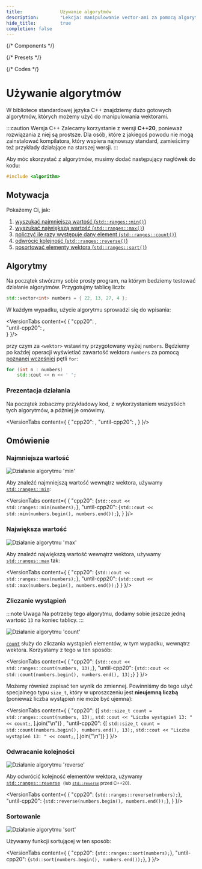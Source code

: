 ```yaml
---
title:				Używanie algorytmów
description: 		"Lekcja: manipulowanie vector-ami za pomocą algorytmów w języku C++"
hide_title:			true
completion: false
---
```


{/* Components */}


{/* Presets */}

{/* Codes */}


# Używanie algorytmów

W bibliotece standardowej języka C++ znajdziemy dużo gotowych algorytmów,
których możemy użyć do manipulowania wektorami.

:::caution Wersja C++
Zalecamy korzystanie z wersji **C++20**, ponieważ rozwiązania z niej są prostsze.
Dla osób, które z jakiegoś powodu nie mogą zainstalować kompilatora, który wspiera
najnowszy standard, zamieścimy też przykłady działające na starszej wersji.
:::

Aby móc skorzystać z algorytmów, musimy dodać następujący nagłówek do kodu:

```cpp
#include <algorithm>
```

## Motywacja

Pokażemy Ci, jak:

1. [wyszukać najmniejszą wartość (`std::ranges::min()`)](#najmniejsza-wartość)
2. [wyszukać największą wartość (`std::ranges::max()`)](#największa-wartość)
3. [policzyć ile razy występuje dany element (`std::ranges::count()`)](#zliczanie-wystąpień)
4. [odwrócić kolejność (`std::ranges::reverse()`)](#odwracanie-kolejności)
5. [posortować elementy wektora (`std::ranges::sort()`)](#sortowanie)

## Algorytmy

Na początek stwórzmy sobie prosty program, na którym bedziemy
testować działanie algorytmów. Przygotujmy tablicę liczb:

```cpp title="Tablica liczb"
std::vector<int> numbers = { 22, 13, 27, 4 };
```

W każdym wypadku, użycie algorytmu sprowadzi się do wpisania:

<VersionTabs content={
  {
    "cpp20":		<AlgoIntroExampleCpp20 />,		
    "until-cpp20":	<AlgoIntroExampleUntilCpp20 />,		
  }
}/>

przy czym za `<wektor>` wstawimy przygotowany wyżej `numbers`.
Będziemy po każdej operacji wyświetlać zawartość wektora `numbers`
za pomocą [poznanej wcześniej](../dynamic-arrays/#wyświetlanie-elementów) pętli `for`:

```cpp title="Wyświetlanie elementów tablicy"
for (int n : numbers)
	std::cout << n << ' ';
```

### Prezentacja działania

Na początek zobaczmy przykładowy kod, z wykorzystaniem wszystkich tych algorytmów,
a później je omówimy.

<VersionTabs content={
  {
    "cpp20":		<AlgosOverviewCpp20 />,
    "until-cpp20":	<AlgosOverviewUntilCpp20 />,
  }
}/>


## Omówienie


### Najmniejsza wartość

<Image center border maxheight="250px"
		src="/img/tutorials/course/basic/arrays/algo-min.gif"
		alt="Działanie algorytmu 'min'"
	/>
<br/>

Aby znaleźć najmniejszą wartość wewnątrz wektora, używamy [`std::ranges::min`](/docs/std/algo/ranges/min):

<VersionTabs content={
  {
    "cpp20":
      <CodeBlock language="cpp">{`std::cout << std::ranges::min(numbers);`}</CodeBlock>,
    "until-cpp20":
      <CodeBlock language="cpp">{`std::cout << std::min(numbers.begin(), numbers.end());`}</CodeBlock>,
  }
}/>

### Największa wartość

<Image center border maxheight="250px"
		src="/img/tutorials/course/basic/arrays/algo-max.gif"
		alt="Działanie algorytmu 'max'"
	/>
<br/>

Aby znaleźć największą wartość wewnątrz wektora, używamy [`std::ranges::max`](/docs/std/algo/ranges/max) tak:

<VersionTabs content={
  {
    "cpp20": <CodeBlock language="cpp">{`std::cout << std::ranges::max(numbers);`}</CodeBlock>,
    "until-cpp20":	<CodeBlock language="cpp">{`std::cout << std::max(numbers.begin(), numbers.end());`}</CodeBlock>
  }
}/>

### Zliczanie wystąpień

:::note Uwaga
Na potrzeby tego algorytmu, dodamy sobie jeszcze jedną wartość `13` na koniec tablicy.
:::

<Image center border maxheight="250px"
		src="/img/tutorials/course/basic/arrays/algo-count.gif"
		alt="Działanie algorytmu 'count'"
	/>
<br/>

[`count`](/docs/std/algo/ranges/count) służy do zliczania wystąpień elementów, w tym wypadku, wewnątrz wektora.
Korzystamy z tego w ten sposób:

<VersionTabs content={
  {
    "cpp20": <CodeBlock language="cpp">{`std::cout << std::ranges::count(numbers, 13);`}</CodeBlock>,
    "until-cpp20":	<CodeBlock language="cpp">{`std::cout << std::count(numbers.begin(), numbers.end(), 13);`}</CodeBlock>
  }
}/>



Możemy również zapisać ten wynik do zmiennej. Powinniśmy do tego użyć specjalnego typu `size_t`, który
w uproszczeniu jest **nieujemną liczbą** (ponieważ liczba wystąpień nie może być ujemna):

<VersionTabs content={
	{
    "cpp20":
      <CodeBlock language="cpp">{[
          `std::size_t count = std::ranges::count(numbers, 13);`,
          `std::cout << "Liczba wystąpień 13: " << count;`,
        ].join("\n")}
      </CodeBlock>,
    "until-cpp20": 
      <CodeBlock language="cpp">{[
          `std::size_t count = std::count(numbers.begin(), numbers.end(), 13);`,
          `std::cout << "Liczba wystąpień 13: " << count;`,
        ].join("\n")}
      </CodeBlock>
  }
}/>

### Odwracanie kolejności

<Image center border maxheight="250px"
		src="/img/tutorials/course/basic/arrays/algo-reverse.gif"
		alt="Działanie algorytmu 'reverse'"
	/>
<br/>

Aby odwrócić kolejność elementów wektora, używamy [`std::ranges::reverse`](/docs/std/algo/ranges/reverse/)
&nbsp;<small>(lub [`std::reverse`](/docs/std/algo/reverse/) przed C++20)</small>.

<VersionTabs content={
  {
    "cpp20": <CodeBlock language="cpp">{`std::ranges::reverse(numbers);`}</CodeBlock>,
    "until-cpp20": <CodeBlock language="cpp">{`std::reverse(numbers.begin(), numbers.end());`}</CodeBlock>,
  }
}/>

### Sortowanie

<Image center border maxheight="250px"
		src="/img/tutorials/course/basic/arrays/algo-sort.gif"
		alt="Działanie algorytmu 'sort'"
	/>
<br/>

Używamy funkcji sortującej w ten sposób:

<VersionTabs content={
  {
    "cpp20": <CodeBlock language="cpp">{`std::ranges::sort(numbers);`}</CodeBlock>,
    "until-cpp20": <CodeBlock language="cpp">{`std::sort(numbers.begin(), numbers.end());`}</CodeBlock>,
  }
}/>